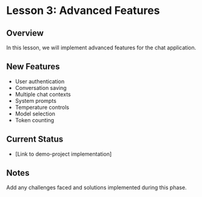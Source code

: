 # Lesson 3: Advanced Features

## Overview
In this lesson, we will implement advanced features for the chat application.

## New Features
- User authentication
- Conversation saving
- Multiple chat contexts
- System prompts
- Temperature controls
- Model selection
- Token counting

## Current Status
- [Link to demo-project implementation]

## Notes
Add any challenges faced and solutions implemented during this phase.
